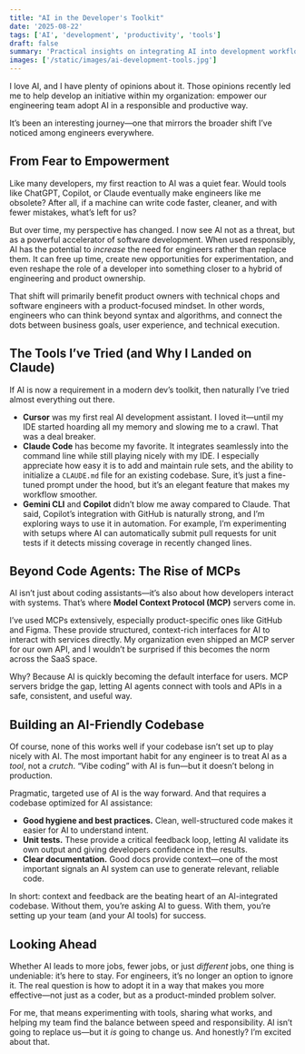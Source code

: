 ```yaml
---
title: "AI in the Developer's Toolkit"
date: '2025-08-22'
tags: ['AI', 'development', 'productivity', 'tools']
draft: false
summary: 'Practical insights on integrating AI into development workflows, from code agents to MCPs, and how to optimize codebases for effective AI collaboration.'
images: ['/static/images/ai-development-tools.jpg']
---
```


I love AI, and I have plenty of opinions about it. Those opinions recently led me to help develop an initiative within my organization: empower our engineering team adopt AI in a responsible and productive way.

It’s been an interesting journey—one that mirrors the broader shift I’ve noticed among engineers everywhere.

## From Fear to Empowerment

Like many developers, my first reaction to AI was a quiet fear. Would tools like ChatGPT, Copilot, or Claude eventually make engineers like me obsolete? After all, if a machine can write code faster, cleaner, and with fewer mistakes, what’s left for us?

But over time, my perspective has changed. I now see AI not as a threat, but as a powerful accelerator of software development. When used responsibly, AI has the potential to _increase_ the need for engineers rather than replace them. It can free up time, create new opportunities for experimentation, and even reshape the role of a developer into something closer to a hybrid of engineering and product ownership.

That shift will primarily benefit product owners with technical chops and software engineers with a product-focused mindset. In other words, engineers who can think beyond syntax and algorithms, and connect the dots between business goals, user experience, and technical execution.

## The Tools I’ve Tried (and Why I Landed on Claude)

If AI is now a requirement in a modern dev’s toolkit, then naturally I’ve tried almost everything out there.

- **Cursor** was my first real AI development assistant. I loved it—until my IDE started hoarding all my memory and slowing me to a crawl. That was a deal breaker.
- **Claude Code** has become my favorite. It integrates seamlessly into the command line while still playing nicely with my IDE. I especially appreciate how easy it is to add and maintain rule sets, and the ability to initialize a `CLAUDE.md` file for an existing codebase. Sure, it’s just a fine-tuned prompt under the hood, but it’s an elegant feature that makes my workflow smoother.
- **Gemini CLI** and **Copilot** didn’t blow me away compared to Claude. That said, Copilot’s integration with GitHub is naturally strong, and I’m exploring ways to use it in automation. For example, I’m experimenting with setups where AI can automatically submit pull requests for unit tests if it detects missing coverage in recently changed lines.

## Beyond Code Agents: The Rise of MCPs

AI isn’t just about coding assistants—it’s also about how developers interact with systems. That’s where **Model Context Protocol (MCP)** servers come in.

I’ve used MCPs extensively, especially product-specific ones like GitHub and Figma. These provide structured, context-rich interfaces for AI to interact with services directly. My organization even shipped an MCP server for our own API, and I wouldn’t be surprised if this becomes the norm across the SaaS space.

Why? Because AI is quickly becoming the default interface for users. MCP servers bridge the gap, letting AI agents connect with tools and APIs in a safe, consistent, and useful way.

## Building an AI-Friendly Codebase

Of course, none of this works well if your codebase isn’t set up to play nicely with AI. The most important habit for any engineer is to treat AI as a _tool_, not a _crutch_. “Vibe coding” with AI is fun—but it doesn’t belong in production.

Pragmatic, targeted use of AI is the way forward. And that requires a codebase optimized for AI assistance:

- **Good hygiene and best practices.** Clean, well-structured code makes it easier for AI to understand intent.
- **Unit tests.** These provide a critical feedback loop, letting AI validate its own output and giving developers confidence in the results.
- **Clear documentation.** Good docs provide context—one of the most important signals an AI system can use to generate relevant, reliable code.

In short: context and feedback are the beating heart of an AI-integrated codebase. Without them, you’re asking AI to guess. With them, you’re setting up your team (and your AI tools) for success.

## Looking Ahead

Whether AI leads to more jobs, fewer jobs, or just _different_ jobs, one thing is undeniable: it’s here to stay. For engineers, it’s no longer an option to ignore it. The real question is how to adopt it in a way that makes you more effective—not just as a coder, but as a product-minded problem solver.

For me, that means experimenting with tools, sharing what works, and helping my team find the balance between speed and responsibility. AI isn’t going to replace us—but it _is_ going to change us. And honestly? I’m excited about that.
